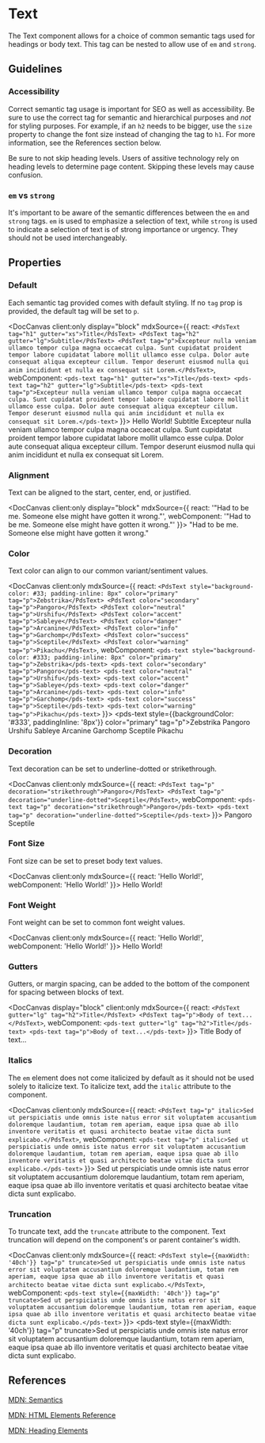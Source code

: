 
# Text

The Text component allows for a choice of common semantic tags used for headings or body text. This tag can be nested to allow use of `em` and `strong`.

## Guidelines

### Accessibility

Correct semantic tag usage is important for SEO as well as accessibility. Be sure to use the correct tag for semantic and hierarchical purposes and *not* for styling purposes. For example, if an `h2` needs to be bigger, use the `size` property to change the font size instead of changing the tag to `h1`. For more information, see the References section below.

Be sure to not skip heading levels. Users of assitive technology rely on heading levels to determine page content. Skipping these levels may cause confusion.

### `em` vs `strong`

It's important to be aware of the semantic differences between the `em` and `strong` tags. `em` is used to emphasize a selection of text, while `strong` is used to indicate a selection of text is of strong importance or urgency. They should not be used interchangeably.

## Properties

<DocArgsTable componentName="pds-text" docSource={components} />

### Default

Each semantic tag provided comes with default styling. If no `tag` prop is provided, the default tag will be set to `p`.

<DocCanvas
  client:only
  display="block"
  mdxSource={{
    react: `
      <PdsText tag="h1" gutter="xs">Title</PdsText>
      <PdsText tag="h2" gutter="lg">Subtitle</PdsText>
      <PdsText tag="p">Excepteur nulla veniam ullamco tempor culpa magna occaecat culpa. Sunt cupidatat proident tempor labore cupidatat labore mollit ullamco esse culpa. Dolor aute consequat aliqua excepteur cillum. Tempor deserunt eiusmod nulla qui anim incididunt et nulla ex consequat sit Lorem.</PdsText>
    `,
    webComponent: `
      <pds-text tag="h1" gutter="xs">Title</pds-text>
      <pds-text tag="h2" gutter="lg">Subtitle</pds-text>
      <pds-text tag="p">Excepteur nulla veniam ullamco tempor culpa magna occaecat culpa. Sunt cupidatat proident tempor labore cupidatat labore mollit ullamco esse culpa. Dolor aute consequat aliqua excepteur cillum. Tempor deserunt eiusmod nulla qui anim incididunt et nulla ex consequat sit Lorem.</pds-text>
    `
}}>
  <pds-text tag="h1" gutter="xs">Hello World!</pds-text>
  <pds-text tag="h2" gutter="lg">Subtitle</pds-text>
  <pds-text tag="p">Excepteur nulla veniam ullamco tempor culpa magna occaecat culpa. Sunt cupidatat proident tempor labore cupidatat labore mollit ullamco esse culpa. Dolor aute consequat aliqua excepteur cillum. Tempor deserunt eiusmod nulla qui anim incididunt et nulla ex consequat sit Lorem.</pds-text>
</DocCanvas>

### Alignment

Text can be aligned to the start, center, end, or justified.

<DocCanvas
  client:only
  display="block"
  mdxSource={{
    react: '<PdsText align="center" tag="p">"Had to be me. Someone else might have gotten it wrong."</PdsText>',
    webComponent: '<pds-text align="center" tag="p">"Had to be me. Someone else might have gotten it wrong."</pds-text>'
}}>
  <pds-text align="center" tag="p">"Had to be me. Someone else might have gotten it wrong."</pds-text>
</DocCanvas>

### Color

Text color can align to our common variant/sentiment values.

<DocCanvas client:only
  mdxSource={{
    react: `
      <PdsText style="background-color: #33; padding-inline: 8px" color="primary" tag="p">Zebstrika</PdsText>
      <PdsText color="secondary" tag="p">Pangoro</PdsText>
      <PdsText color="neutral" tag="p">Urshifu</PdsText>
      <PdsText color="accent" tag="p">Sableye</PdsText>
      <PdsText color="danger" tag="p">Arcanine</PdsText>
      <PdsText color="info" tag="p">Garchomp</PdsText>
      <PdsText color="success" tag="p">Sceptile</PdsText>
      <PdsText color="warning" tag="p">Pikachu</PdsText>
    `,
    webComponent: `
      <pds-text style="background-color: #333; padding-inline: 8px" color="primary" tag="p">Zebstrika</pds-text>
      <pds-text color="secondary" tag="p">Pangoro</pds-text>
      <pds-text color="neutral" tag="p">Urshifu</pds-text>
      <pds-text color="accent" tag="p">Sableye</pds-text>
      <pds-text color="danger" tag="p">Arcanine</pds-text>
      <pds-text color="info" tag="p">Garchomp</pds-text>
      <pds-text color="success" tag="p">Sceptile</pds-text>
      <pds-text color="warning" tag="p">Pikachu</pds-text>
    `
}}>
  <pds-text style={{backgroundColor: '#333', paddingInline: '8px'}} color="primary" tag="p">Zebstrika</pds-text>
  <pds-text color="secondary" tag="p">Pangoro</pds-text>
  <pds-text color="neutral" tag="p">Urshifu</pds-text>
  <pds-text color="accent" tag="p">Sableye</pds-text>
  <pds-text color="danger" tag="p">Arcanine</pds-text>
  <pds-text color="info" tag="p">Garchomp</pds-text>
  <pds-text color="success" tag="p">Sceptile</pds-text>
  <pds-text color="warning" tag="p">Pikachu</pds-text>
</DocCanvas>

### Decoration

Text decoration can be set to underline-dotted or strikethrough.

<DocCanvas client:only
  mdxSource={{
    react: `
      <PdsText tag="p" decoration="strikethrough">Pangoro</PdsText>
      <PdsText tag="p" decoration="underline-dotted">Sceptile</PdsText>
    `,
    webComponent: `
      <pds-text tag="p" decoration="strikethrough">Pangoro</pds-text>
      <pds-text tag="p" decoration="underline-dotted">Sceptile</pds-text>
    `
}}>
  <pds-text tag="p" decoration="strikethrough">Pangoro</pds-text>
  <pds-text tag="p" decoration="underline-dotted">Sceptile</pds-text>
</DocCanvas>

### Font Size

Font size can be set to preset body text values.

<DocCanvas client:only
  mdxSource={{
    react: '<PdsText size="2xl" tag="p">Hello World!</PdsText>',
    webComponent: '<pds-text size="2xl" tag="p">Hello World!</pds-text>'
}}>
  <pds-text size="2xl" tag="p">Hello World!</pds-text>
</DocCanvas>

### Font Weight

Font weight can be set to common font weight values.

<DocCanvas client:only
  mdxSource={{
    react: '<PdsText weight="bold" tag="p">Hello World!</PdsText>',
    webComponent: '<pds-text weight="bold" tag="p">Hello World!</pds-text>'
}}>
  <pds-text weight="bold" tag="p">Hello World!</pds-text>
</DocCanvas>

### Gutters

Gutters, or margin spacing, can be added to the bottom of the component for spacing between blocks of text.

<DocCanvas
  display="block"
  client:only
  mdxSource={{
    react: `
      <PdsText gutter="lg" tag="h2">Title</PdsText>
      <PdsText tag="p">Body of text...</PdsText>
    `,
    webComponent: `
      <pds-text gutter="lg" tag="h2">Title</pds-text>
      <pds-text tag="p">Body of text...</pds-text>
    `
}}>
  <pds-text gutter="lg" tag="h2">Title</pds-text>
  <pds-text tag="p">Body of text...</pds-text>
</DocCanvas>

### Italics

The `em` element does not come italicized by default as it should not be used solely to italicize text. To italicize text, add the `italic` attribute to the component.

<DocCanvas client:only
  mdxSource={{
    react: `<PdsText tag="p" italic>Sed ut perspiciatis unde omnis iste natus error sit voluptatem accusantium doloremque laudantium, totam rem aperiam, eaque ipsa quae ab illo inventore veritatis et quasi architecto beatae vitae dicta sunt explicabo.</PdsText>`,
    webComponent: `<pds-text tag="p" italic>Sed ut perspiciatis unde omnis iste natus error sit voluptatem accusantium doloremque laudantium, totam rem aperiam, eaque ipsa quae ab illo inventore veritatis et quasi architecto beatae vitae dicta sunt explicabo.</pds-text>`
}}>
  <pds-text tag="p" italic>Sed ut perspiciatis unde omnis iste natus error sit voluptatem accusantium doloremque laudantium, totam rem aperiam, eaque ipsa quae ab illo inventore veritatis et quasi architecto beatae vitae dicta sunt explicabo.</pds-text>
</DocCanvas>

### Truncation

To truncate text, add the `truncate` attribute to the component. Text truncation will depend on the component's or parent container's width.

<DocCanvas client:only
  mdxSource={{
    react: `<PdsText style={{maxWidth: '40ch'}} tag="p" truncate>Sed ut perspiciatis unde omnis iste natus error sit voluptatem accusantium doloremque laudantium, totam rem aperiam, eaque ipsa quae ab illo inventore veritatis et quasi architecto beatae vitae dicta sunt explicabo.</PdsText>`,
    webComponent: `<pds-text style={{maxWidth: '40ch'}} tag="p" truncate>Sed ut perspiciatis unde omnis iste natus error sit voluptatem accusantium doloremque laudantium, totam rem aperiam, eaque ipsa quae ab illo inventore veritatis et quasi architecto beatae vitae dicta sunt explicabo.</pds-text>`
}}>
  <pds-text style={{maxWidth: '40ch'}} tag="p" truncate>Sed ut perspiciatis unde omnis iste natus error sit voluptatem accusantium doloremque laudantium, totam rem aperiam, eaque ipsa quae ab illo inventore veritatis et quasi architecto beatae vitae dicta sunt explicabo.</pds-text>
</DocCanvas>

## References

[MDN: Semantics](https://developer.mozilla.org/en-US/docs/Glossary/Semantics)

[MDN: HTML Elements Reference](https://developer.mozilla.org/en-US/docs/Web/HTML/Element#text-level_semantics)

[MDN: Heading Elements](https://developer.mozilla.org/en-US/docs/Web/HTML/Element/Heading_Elements)
